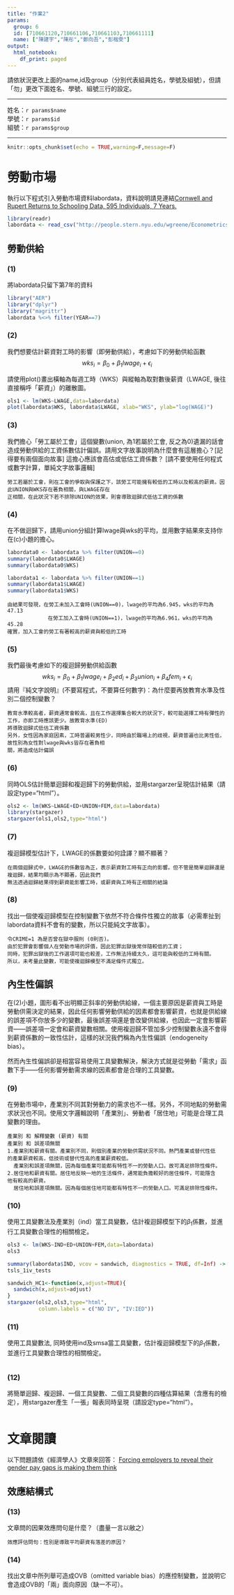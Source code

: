 ```yaml
---
title: "作業2"
params:
  group: 6
  id: [710661120,710661106,710661103,710661111]
  name: ["陳建宇","陳彤","鄭向吾","彭楷雯"]
output:
  html_notebook:
    df_print: paged
---
```

請依狀況更改上面的name,id及group（分別代表組員姓名，學號及組號），但請「勿」更改下面姓名、學號、組號三行的設定。  

***

姓名：`r params$name`  
學號：`r params$id`  
組號：`r params$group`  

***

```r
knitr::opts_chunk$set(echo = TRUE,warning=F,message=F)
```

# 勞動市場

執行以下程式引入勞動市場資料labordata，資料說明請見連結[Cornwell and Rupert Returns to Schooling Data, 595 Individuals, 7 Years.](http://people.stern.nyu.edu/wgreene/Econometrics/PanelDataSets.htm)

```r
library(readr)
labordata <- read_csv("http://people.stern.nyu.edu/wgreene/Econometrics/cornwell&rupert.csv")
```

## 勞動供給

### (1)
將labordata只留下第7年的資料

```r
library("AER")
library("dplyr")
library("magrittr")
labordata %<>% filter(YEAR==7)
```

### (2) 
我們想要估計薪資對工時的影響（即勞動供給），考慮如下的勞動供給函數
$$wks_{i}=\beta_0+\beta_1 lwage_{i}+\epsilon_i$$

請使用plot()畫出橫軸為每週工時（WKS）與縱軸為取對數後薪資（LWAGE, 後往直接稱呼「薪資」）的離散圖。
```r
ols1 <- lm(WKS~LWAGE,data=labordata)
plot(labordata$WKS, labordata$LWAGE, xlab="WKS", ylab="log(WAGE)")
```

### (3)
我們擔心「勞工屬於工會」這個變數(union, 為1若屬於工會, 反之為0)遺漏的話會造成勞動供給的工資係數估計偏誤。請用文字故事說明為什麼會有這層擔心？[記得要有兩個面向故事] 這擔心應該會高估或低估工資係數？
[請不要使用任何程式或數字計算，單純文字故事邏輯]

```
勞工若屬於工會，則在工會的爭取與保護之下，該勞工可能擁有較低的工時以及較高的薪資。因此UNION與WKS存在著負相關，與LWAGE存在
正相關，在此狀況下若不排除UNION的效果，則會導致迴歸式低估工資的係數
```

### (4)
在不做迴歸下，請用union分組計算lwage與wks的平均，並用數字結果來支持你在(c)小題的擔心。

```r
labordata0 <- labordata %>% filter(UNION==0)
summary(labordata0$LWAGE)
summary(labordata0$WKS)

labordata1 <- labordata %>% filter(UNION==1)
summary(labordata1$LWAGE)
summary(labordata1$WKS)
```
```
由結果可發現，在勞工未加入工會時(UNION==0)，lwage的平均為6.945，wks的平均為47.13
             在勞工加入工會時(UNION==1)，lwage的平均為6.961，wks的平均為45.28
確實，加入工會的勞工有著較高的薪資與較低的工時
```

### (5)
我們最後考慮如下的複迴歸勞動供給函數
$$wks_{i}=\beta_0+\beta_1 lwage_{i} + \beta_2 ed_{i} +\beta_3 union_{i} +\beta_4 fem_{i}+\epsilon_{i}$$
請用『純文字說明』(不要寫程式，不要算任何數字)：為什麼要再放教育水準及性別二個控制變數？

```
教育水準較高者，薪資通常會較高，且在工作選擇集合較大的狀況下，較可能選擇工時有彈性的工作，亦即工時應該更少。故教育水準(ED)
將導致迴歸式低估工資係數
另外，女性因為家庭因素，工時普遍較男性少，同時由於職場上的歧視，薪資普遍也比男性低，故性別為女性對lwage與wks皆存在著負相
關，將造成估計偏誤
```

### (6)
同時OLS估計簡單迴歸和複迴歸下的勞動供給，並用stargarzer呈現估計結果（請設定type="html"）。

```r
ols2 <- lm(WKS~LWAGE+ED+UNION+FEM,data=labordata)
library(stargazer)
stargazer(ols1,ols2,type="html")
```

### (7)
複迴歸模型估計下，LWAGE的係數要如何詮譯？顯不顯著？

```
在兩個迴歸式中，LWAGE的係數皆為正，表示薪資對工時有正向的影響。但不管是簡單迴歸還是複迴歸，結果均顯示為不顯著，因此我們
無法透過迴歸結果得到薪資能影響工時，或薪資與工時有正相關的結論
```

### (8)
找出一個使複迴歸模型在控制變數下依然不符合條件性獨立的故事（必需牽扯到labordata資料不會有的變數，所以只能純文字故事）。

```
令CRIME=1 為是否曾在獄中服刑 (0則否)。
由於犯罪會影響個人在勞動市場的評價，因此犯罪出獄後常伴隨較低的工資；
同時，犯罪出獄後的工作選項可能也較差，工作無法持續太久，這可能與較低的工時有關。
所以，未考量此變數，可能使複迴歸模型不滿足條件式獨立。
```

## 內生性偏誤
在(2)小題，圖形看不出明顯正斜率的勞動供給線，一個主要原因是薪資與工時是勞動供需決定的結果，因此任何影響勞動供給的因素都會影響薪資，也就是供給線的誤差項不你放多少的變數，最後誤差項還是會改變供給線，也因此一定會影響薪資——誤差項一定會和薪資變數相關。使用複迴歸不管加多少控制變數永遠不會得到薪資係數的一致性估計，這樣的狀況我們稱為內生性偏誤（endogeneity bias）。

然而內生性偏誤卻是相當容易使用工具變數解決，解決方式就是從勞動「需求」函數下手——任何影響勞動需求線的因素都會是合理的工具變數。

### (9)
在勞動市場中，產業別不同其對勞動力的需求也不一樣。另外，不同地點的勞動需求狀況也不同。使用文字邏輯說明「產業別」、勞動者「居住地」可能是合理工具變數的理由。

```
產業別 和 解釋變數 (薪資) 有關
產業別 和 誤差項無關
1.產業別和薪資有關。產業別不同，則個別產業的勞動供需狀況不同。熱門產業或替代性低
的產業薪資較高，低技術或替代性高的產業薪資較低。
  產業別和誤差項無關，因為每個產業可能都有特性不一的勞動人口。故可滿足排除性條件。
2.居住地和薪資有關。居住地反映一地的生活條件，通常能負擔較好的居住條件，可能隱含
他有較高的薪資。
  居住地和誤差項無關。因為每個居住地可能都有特性不一的勞動人口。可滿足排除性條件。
```

### (10)
使用工具變數法及產業別（ind）當工具變數，估計複迴歸模型下的$\beta_1$係數，並進行工具變數合理性的相關檢定。

```r
ols3 <- lm(WKS~IND+ED+UNION+FEM,data=labordata)
ols3

summary(labordata$IND, vcov = sandwich, diagnostics = TRUE, df=Inf) -> tsls_1iv_tests
tsls_1iv_tests

sandwich_HC1<-function(x,adjust=TRUE){
  sandwich(x,adjust=adjust)
}
stargazer(ols2,ols3,type="html",
          column.labels = c("NO IV", "IV:IED"))
```

### (11) 
使用工具變數法, 同時使用ind及smsa當工具變數，估計複迴歸模型下的$\beta_1$係數，並進行工具變數合理性的相關檢定。

```r

```

### (12)
將簡單迴歸、複迴歸、一個工具變數、二個工具變數的四種估算結果（含應有的檢定），用stargazer產生「一張」報表同時呈現（請設定type="html"）。

```r

```


# 文章閱讀
以下問題請依《經濟學人》文章來回答：
[Forcing employers to reveal their gender pay gaps is making them think](https://www.economist.com/news/britain/21739993-despite-its-flaws-new-obligation-could-spark-change-employment-practices-forcing)

## 效應結構式

### (13)
文章問的因果效應問句是什麼？（盡量一言以敝之）

```
效應評估問句：性別是導致平均薪資有落差的原因？
```

### (14)
找出文章中所列舉可造成OVB（omitted variable bias）的應控制變數，並說明它會造成OVB的「兩」面向原因（缺一不可）。

```

```
